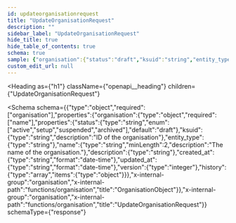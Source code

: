 ```yaml
---
id: updateorganisationrequest
title: "UpdateOrganisationRequest"
description: ""
sidebar_label: "UpdateOrganisationRequest"
hide_title: true
hide_table_of_contents: true
schema: true
sample: {"organisation":{"status":"draft","ksuid":"string","entity_type":"string","name":"string","description":"string","created_at":"2024-07-29T15:51:28.071Z","updated_at":"2024-07-29T15:51:28.071Z","version":0,"history":[{}]}}
custom_edit_url: null
---
```



<Heading
  as={"h1"}
  className={"openapi__heading"}
  children={"UpdateOrganisationRequest"}
>
</Heading>





<Schema
  schema={{"type":"object","required":["organisation"],"properties":{"organisation":{"type":"object","required":["name"],"properties":{"status":{"type":"string","enum":["active","setup","suspended","archived"],"default":"draft"},"ksuid":{"type":"string","description":"ID of the organisation"},"entity_type":{"type":"string"},"name":{"type":"string","minLength":2,"description":"The name of the organisation."},"description":{"type":"string"},"created_at":{"type":"string","format":"date-time"},"updated_at":{"type":"string","format":"date-time"},"version":{"type":"integer"},"history":{"type":"array","items":{"type":"object"}}},"x-internal-group":"organisation","x-internal-path":"functions/organisation","title":"OrganisationObject"}},"x-internal-group":"organisation","x-internal-path":"functions/organisation","title":"UpdateOrganisationRequest"}}
  schemaType={"response"}
>
  
</Schema>
            